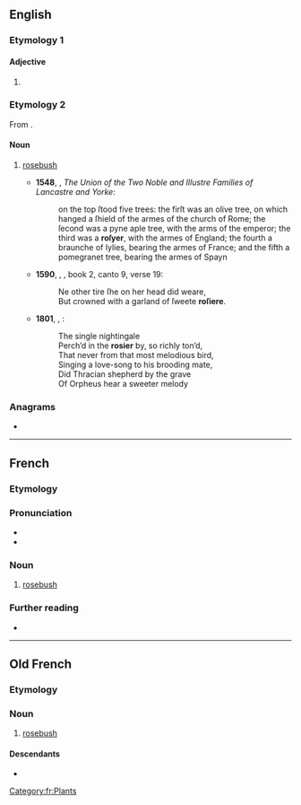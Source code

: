 {{also|Rosier}}
==English==

===Etymology 1===

====Adjective====
{{head|en|comparative adjective}}

# {{en-comparative of|rosy}}

===Etymology 2===
From {{der|en|fro|rosier}}.

====Noun====
{{en-noun}}

# {{lb|en|archaic}} [[rosebush]]
#* '''1548''', {{w|Edward Hall}}, ''The Union of the Two Noble and Illustre Families of Lancastre and Yorke'':
#*: on the top ſtood five trees: the firſt was an olive tree, on which hanged a ſhield of the armes of the church of Rome; the ſecond was a pyne aple tree, with the arms of the emperor; the third was a '''roſyer''', with the armes of England; the fourth a braunche of lylies, bearing the armes of France; and the fifth a pomegranet tree, bearing the armes of Spayn
#* '''1590''', {{w|Edmund Spenser}}, ''{{w|The Faerie Queene}}'', book 2, canto 9, verse 19:
#*: Ne other tire ſhe on her head did weare,<br>But crowned with a garland of ſweete '''roſiere'''.
#* '''1801''', {{w|Robert Southey}}, ''{{w|Thalaba the Destroyer}}'':
#*: The single nightingale<br>Perch’d in the '''rosier''' by, so richly ton’d,<br>That never from that most melodious bird,<br>Singing a love-song to his brooding mate,<br>Did Thracian shepherd by the grave<br>Of Orpheus hear a sweeter melody

===Anagrams===
* {{anagrams|en|a=eiorrs|Rories}}

----

==French==

===Etymology===
{{suffix|fr|rose|ier}}

===Pronunciation===
* {{fr-IPA}}
* {{audio|fr|Fr-rosier.ogg|Audio}}

===Noun===
{{fr-noun|m}}

# [[rosebush]]

===Further reading===
* {{R:TLFi}}

[[Category:fr:Plants]]

----

==Old French==

===Etymology===
{{suffix|fro|rose|ier}}

===Noun===
{{fro-noun|m}}

# [[rosebush]]

====Descendants====
* {{desc|fr|rosier}}